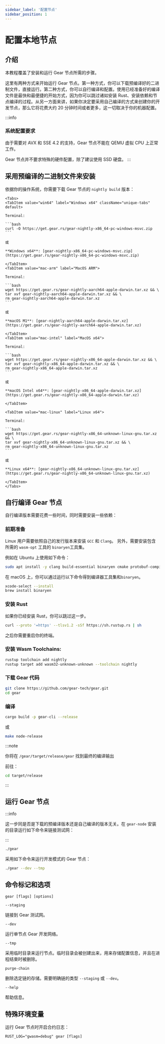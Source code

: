 ```yaml
---
sidebar_label: '配置节点'
sidebar_position: 1
---
```



# 配置本地节点

## 介绍

本教程覆盖了安装和运行 Gear 节点所需的步骤。

这里有两种方式来开始运行 Gear 节点。第一种方式，你可以下载预编译好的二进制文件，直接运行。第二种方式，你可以自行编译和配置。使用已经准备好的编译文件是最快和最便捷的开始方式，因为你可以跳过诸如安装 Rust、安装依赖和节点编译的过程。从另一方面来讲，如果你决定要采用自己编译的方式来创建你的开发节点，那么它将花费大约 20 分钟时间或者更多，这一切取决于你的机器配置。

:::info
### 系统配置要求

由于需要对 AVX 和 SSE 4.2 的支持，Gear 节点不能在 QEMU 虚拟 CPU 上正常工作。

Gear 节点并不要求特殊的硬件配置，除了建议使用 SSD 硬盘。
:::

## 采用预编译的二进制文件来安装

依据你的操作系统，你需要下载 Gear 节点的 `nightly build` 版本：

````mdx-code-block
<Tabs>
<TabItem value="win64" label="Windows x64" className="unique-tabs" default>

Terminal:

```bash
curl -O https://get.gear.rs/gear-nightly-x86_64-pc-windows-msvc.zip
```

或

**Windows x64**: [gear-nightly-x86_64-pc-windows-msvc.zip](https://get.gear.rs/gear-nightly-x86_64-pc-windows-msvc.zip)

</TabItem>
<TabItem value="mac-arm" label="MacOS ARM">

Terminal:

```bash
wget https://get.gear.rs/gear-nightly-aarch64-apple-darwin.tar.xz && \
tar xvf gear-nightly-aarch64-apple-darwin.tar.xz && \
rm gear-nightly-aarch64-apple-darwin.tar.xz
```

或

**macOS M1**: [gear-nightly-aarch64-apple-darwin.tar.xz](https://get.gear.rs/gear-nightly-aarch64-apple-darwin.tar.xz)

</TabItem>
<TabItem value="mac-intel" label="MacOS x64">

Terminal:

```bash
wget https://get.gear.rs/gear-nightly-x86_64-apple-darwin.tar.xz && \
tar xvf gear-nightly-x86_64-apple-darwin.tar.xz && \
rm gear-nightly-x86_64-apple-darwin.tar.xz
```

或

**macOS Intel x64**: [gear-nightly-x86_64-apple-darwin.tar.xz](https://get.gear.rs/gear-nightly-x86_64-apple-darwin.tar.xz)

</TabItem>

<TabItem value="mac-linux" label="Linux x64">

Terminal:

```bash
wget https://get.gear.rs/gear-nightly-x86_64-unknown-linux-gnu.tar.xz && \
tar xvf gear-nightly-x86_64-unknown-linux-gnu.tar.xz && \
rm gear-nightly-x86_64-unknown-linux-gnu.tar.xz
```

或

**Linux x64**: [gear-nightly-x86_64-unknown-linux-gnu.tar.xz](https://get.gear.rs/gear-nightly-x86_64-unknown-linux-gnu.tar.xz)

</TabItem>
</Tabs>
````

## 自行编译 Gear 节点

自行编译版本需要花费一些时间，同时需要安装一些依赖：

### 前期准备

Linux 用户需要依照自己的发行版本来安装 `GCC` 和 `Clang`。
另外，需要安装包含所需的 `wasm-opt` 工具的 `binaryen`工具集。

例如在 Ubuntu 上使用如下命令：

```bash
sudo apt install -y clang build-essential binaryen cmake protobuf-compiler
```

在 macOS 上，你可以通过运行以下命令得到编译器工具集和`binaryen`。

```bash
xcode-select --install
brew install binaryen
```

### 安装 Rust

如果你已经安装 Rust，你可以跳过这一步。

```bash
curl --proto '=https' --tlsv1.2 -sSf https://sh.rustup.rs | sh
```

之后你需要重启你的终端。

### 安装 Wasm Toolchains:

```bash
rustup toolchain add nightly
rustup target add wasm32-unknown-unknown --toolchain nightly
```

### 下载 Gear 代码

```bash
git clone https://github.com/gear-tech/gear.git
cd gear
```

### 编译

```bash
cargo build -p gear-cli --release
```

或

```bash
make node-release
```

:::note

你将在 `/gear/target/release/gear` 找到最终的编译输出

前往：

```bash
cd target/release
```

:::

## 运行 Gear 节点

:::info

这一步同是否是下载的预编译版本还是自己编译的版本无关。在 `gear-node` 安装的目录运行如下命令来链接测试网：

:::

```bash
./gear
```

采用如下命令来运行开发模式的 Gear 节点：

```bash
./gear --dev --tmp
```

## 命令标记和选项

```code
gear [flags] [options]
```

`--staging`

链接到 Gear 测试网。

`--dev`

运行单节点 Gear 开发网络。

`--tmp`

采用临时目录来运行节点。临时目录会被创建出来，用来存储配置信息，并且在进程结束时被删除。

`purge-chain`

删除选定链的存储。需要明确链的类型 `--staging` 或 `--dev`。

`--help`

帮助信息。

## 特殊环境变量

运行 Gear 节点时开启合约日志：

```code
RUST_LOG="gwasm=debug" gear [flags]
```
